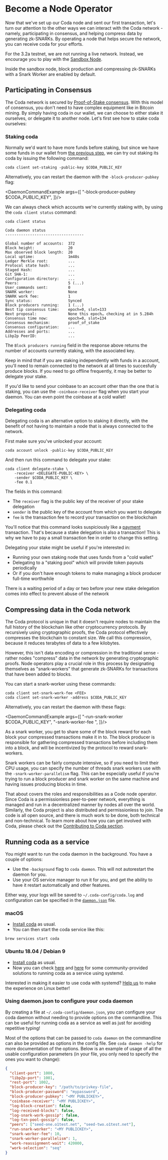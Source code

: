 
# Become a Node Operator

Now that we've set up our Coda node and sent our first transaction, let's turn our attention to the other ways we can interact with the Coda network - namely, participating in consensus, and helping compress data by generating zk-SNARKs. By operating a node that helps secure the network, you can receive coda for your efforts.

<Alert kind="welcome">

For the 3.2a testnet, we are not running a live network. Instead, we encourage you to play with the [Sandbox Node](/docs/developers/sandbox-node).

Inside the sandbox node, block production and compressing zk-SNARKs with a Snark Worker are enabled by default.

</Alert>

## Participating in Consensus

The Coda network is secured by [Proof-of-Stake consensus](/docs/glossary/#proof-of-stake). With this model of consensus, you don't need to have complex equipment like in Bitcoin mining. By simply having coda in our wallet, we can choose to either stake it ourselves, or delegate it to another node. Let's first see how to stake coda ourselves:

### Staking coda

Normally we'd want to have more funds before staking, but since we have some funds in our wallet from [the previous step](/docs/my-first-transaction), we can try out staking its coda by issuing the following command:

    coda client set-staking -public-key $CODA_PUBLIC_KEY

Alternatively, you can restart the daemon with the `-block-producer-pubkey` flag:

<DaemonCommandExample args={[
 "-block-producer-pubkey $CODA_PUBLIC_KEY",
]}/>

We can always check which accounts we're currently staking with, by using the `coda client status` command:

```
coda client status

Coda daemon status
-----------------------------------

Global number of accounts:  372
Block height:               20
Max observed block length:  20
Local uptime:               1m48s
Ledger Merkle root:         ...
Protocol state hash:        ...
Staged Hash:                ...
Git SHA-1:                  ...
Configuration directory:    ...
Peers:                      5 (...)
User_commands sent:         0
SNARK worker:               None
SNARK work fee:             1
Sync status:                Synced
Block producers running:    1 (...)
Best tip consensus time:    epoch=0, slot=133
Next proposal:              None this epoch… checking at in 5.284h
Consensus time now:         epoch=0, slot=134
Consensus mechanism:        proof_of_stake
Consensus configuration:    ...
Addresses and ports:        ...
Libp2p PeerID:              ...
```

The `Block producers running` field in the response above returns the number of accounts currently staking, with the associated key.

<Alert kind="warning">

  Keep in mind that if you are staking independently with funds in a account, you'll need to remain connected to the network at all times to succesfully produce blocks. If you need to go offline frequently, it may be better to delegate your stake.

</Alert>

<Alert>

If you'd like to send your coinbase to an account other than the one that is staking, you can use the `-coinbase-receiver` flag when you start your daemon. You can even point the coinbase at a cold wallet!

</Alert>

### Delegating coda

Delegating coda is an alternative option to staking it directly, with the benefit of not having to maintain a node that is always connected to the network.

First make sure you've unlocked your account:

    coda account unlock -public-key $CODA_PUBLIC_KEY

And then run this command to delegate your stake:

    coda client delegate-stake \
        -receiver <DELEGATE-PUBLIC-KEY> \
        -sender $CODA_PUBLIC_KEY \
        -fee 0.1

The fields in this command:

- The `receiver` flag is the public key of the receiver of your stake delegation
- `sender` is the public key of the account from which you want to delegate
- `fee` is the transaction fee to record your transaction on the blockchain

You'll notice that this command looks suspiciously like a [payment](/docs/my-first-transaction#make-a-payment) transaction. That's because a stake delegation is also a transaction! This is why we have to pay a small transaction fee in order to change this setting.

Delegating your stake might be useful if you're interested in:

- Running your own staking node that uses funds from a "cold wallet"
- Delegating to a "staking pool" which will provide token payouts periodically
- Or if you don't have enough tokens to make managing a block producer full-time worthwhile

<Alert>

There is a waiting period of a day or two before your new stake delegation comes into effect to prevent abuse of the network

</Alert>

## Compressing data in the Coda network 

The Coda protocol is unique in that it doesn't require nodes to maintain the full history of the blockchain like other cryptocurrency protocols. By recursively using cryptographic proofs, the Coda protocol effectively compresses the blockchain to constant size. We call this compression, because it reduces terabytes of data to a few kilobytes.

However, this isn't data encoding or compression in the traditional sense - rather nodes "compress" data in the network by generating cryptographic proofs. Node operators play a crucial role in this process by designating themselves as "snark-workers" that generate zk-SNARKs for transactions that have been added to blocks.

You can start a snark-worker using these commands:

    coda client set-snark-work-fee <FEE>
    coda client set-snark-worker -address $CODA_PUBLIC_KEY

Alternatively, you can restart the daemon with these flags:

<DaemonCommandExample args={[
  "-run-snark-worker $CODA_PUBLIC_KEY",
  "-snark-worker-fee <fee>",
]}/>

As a snark worker, you get to share some of the block reward for each block your compressed transactions make it in to. The block producer is responsible for gathering compressed transactions before including them into a block, and will be incentivized by the protocol to reward snark-workers.

Snark workers can be fairly compute intensive, so if you need to limit their CPU usage, you can specify the number of threads snark workers use with the `-snark-worker-parallelism` flag. This can be especially useful if you're trying to run a block producer and snark worker on the same machine and having issues producing blocks in time.

That about covers the roles and responsibilities as a Code node operator. Since Coda is a permissionless peer-to-peer network, everything is managed and run in a decentralized manner by nodes all over the world. Similarly, the Coda project is also distributed and permissionless to join. The code is all open source, and there is much work to be done, both technical and non-technical. To learn more about how you can get involved with Coda, please check out the [Contributing to Coda section](./contributing).

## Running coda as a service

You might want to run the coda daemon in the background. You have a couple of options:

- Use the `-background` flag to `coda daemon`. This will not autorestart the daemon for you.
- Use your OS service manager to run it for you, and get the ability to have it restart automatically and other features.

Either way, your logs will be saved to `~/.coda-config/coda.log` and configuration can be specified in the [`daemon.json`](#using-daemonjson-to-configure-your-coda-daemon) file.

### macOS

- [Install coda](/docs/getting-started#macOS) as usual.
- You can then start the coda service like this:
```
brew services start coda
```

### Ubuntu 18.04 / Debian 9

- [Install coda](/docs/getting-started#ubuntu-1804--debian-9) as usual.
- Now you can check [here](https://github.com/jkrauska/coda-systemd) and [here](https://forums.codaprotocol.com/t/autodeploy-kinda-coda-node-and-systemd-integration-script/284) for some community-provided solutions to running coda as a service using systemd.

<Alert>

Interested in making it easier to use coda with systemd? [Help us](https://github.com/CodaProtocol/coda/issues/4493) to make the experience on Linux better!

</Alert>

### Using daemon.json to configure your coda daemon

By creating a file at `~/.coda-config/daemon.json`, you can configure your coda daemon without needing to provide options on the commandline. This can be useful for running coda as a service as well as just for avoiding repetitive typing!

Most of the options that can be passed to `coda daemon` on the commandline can also be provided as options in the config file. See `coda daemon -help` for more documentation of the options. Below is an example of usage of all the usable configuration parameters (in your file, you only need to specify the ones you want to change):

```json
{
  "client-port": 1000,
  "libp2p-port": 1001,
  "rest-port": 1002,
  "block-producer-key": "/path/to/privkey-file",
  "block-producer-password": "mypassword",
  "block-producer-pubkey": "<MY PUBLICKEY>",
  "coinbase-receiver": "<MY PUBLICKEY>",
  "log-block-creation": false,
  "log-received-blocks": false,
  "log-snark-work-gossip": false,
  "log-txn-pool-gossip": false,
  "peers": ["seed-one.o1test.net", "seed-two.o1test.net"],
  "run-snark-worker": "<MY PUBLICKEY>",
  "snark-worker-fee": 10,
  "snark-worker-parallelism": 1,
  "work-reassignment-wait": 420000,
  "work-selection": "seq"
}
```
